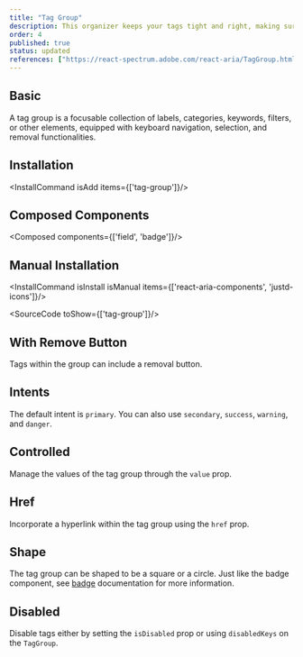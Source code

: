 ```yaml
---
title: "Tag Group"
description: This organizer keeps your tags tight and right, making sure they’re lined up and making sense, just like a librarian sorting books on a shelf.
order: 4
published: true
status: updated
references: ["https://react-spectrum.adobe.com/react-aria/TagGroup.html#props"]
---
```


## Basic
A tag group is a focusable collection of labels, categories, keywords, filters, or other elements, equipped with keyboard navigation, selection, and removal functionalities.
<How toUse="collections/tag-group-demo" />

## Installation
<InstallCommand isAdd items={['tag-group']}/>

## Composed Components
<Composed components={['field', 'badge']}/>

## Manual Installation
<InstallCommand isInstall isManual items={['react-aria-components', 'justd-icons']}/>

<SourceCode toShow={['tag-group']}/>

## With Remove Button
Tags within the group can include a removal button.
<How toUse="collections/tag-group-with-remove-demo" />

## Intents
The default intent is `primary`. You can also use `secondary`, `success`, `warning`, and `danger`.
<How toUse="collections/tag-group-intent-demo" />

## Controlled
Manage the values of the tag group through the `value` prop.
<How toUse="collections/tag-group-controlled-demo" />

## Href
Incorporate a hyperlink within the tag group using the `href` prop.
<How toUse="collections/tag-group-href-demo" />



## Shape
The tag group can be shaped to be a square or a circle. Just like the badge component, see [badge](/d/badge?#shape) documentation for more information.
<How toUse="collections/tag-group-shape-demo" />

## Disabled
Disable tags either by setting the `isDisabled` prop or using `disabledKeys` on the `TagGroup`.
<How toUse="collections/tag-group-disabled-demo" />
